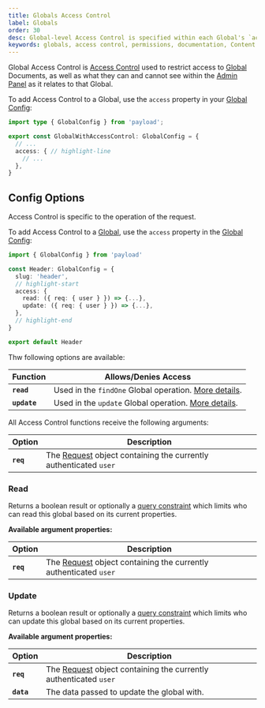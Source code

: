 ```yaml
---
title: Globals Access Control
label: Globals
order: 30
desc: Global-level Access Control is specified within each Global's `access` property and allows you to define which users can read or update Globals.
keywords: globals, access control, permissions, documentation, Content Management System, cms, headless, javascript, node, react, nextjs
---
```


Global Access Control is [Access Control](../access-control) used to restrict access to [Global](../globals/overview) Documents, as well as what they can and cannot see within the [Admin Panel](../admin/overview) as it relates to that Global.

To add Access Control to a Global, use the `access` property in your [Global Config](../configuration/globals):

```ts
import type { GlobalConfig } from 'payload';

export const GlobalWithAccessControl: GlobalConfig = {
  // ...
  access: { // highlight-line
    // ...
  },
}
```

## Config Options

Access Control is specific to the operation of the request.

To add Access Control to a [Global](../configuration/globals), use the `access` property in the [Global Config](../globals/overview):

```ts
import { GlobalConfig } from 'payload'

const Header: GlobalConfig = {
  slug: 'header',
  // highlight-start
  access: {
    read: ({ req: { user } }) => {...},
    update: ({ req: { user } }) => {...},
  },
  // highlight-end
}

export default Header
```

Thw following options are available:

| Function                | Allows/Denies Access                   |
| ----------------------- | -------------------------------------- |
| **`read`**     | Used in the `findOne` Global operation. [More details](#read). |
| **`update`** | Used in the `update` Global operation. [More details](#update). |

All Access Control functions receive the following arguments:

| Option    | Description                                                                |
| --------- | -------------------------------------------------------------------------- |
| **`req`** | The [Request](https://developer.mozilla.org/en-US/docs/Web/API/Request) object containing the currently authenticated `user` |

### Read

Returns a boolean result or optionally a [query constraint](../queries/overview) which limits who can read this global based on its current properties.

**Available argument properties:**

| Option    | Description                                                                |
| --------- | -------------------------------------------------------------------------- |
| **`req`** | The [Request](https://developer.mozilla.org/en-US/docs/Web/API/Request) object containing the currently authenticated `user` |

### Update

Returns a boolean result or optionally a [query constraint](../queries/overview) which limits who can update this global based on its current properties.

**Available argument properties:**

| Option     | Description                                                                |
| ---------- | -------------------------------------------------------------------------- |
| **`req`**  | The [Request](https://developer.mozilla.org/en-US/docs/Web/API/Request) object containing the currently authenticated `user` |
| **`data`** | The data passed to update the global with.                                 |
